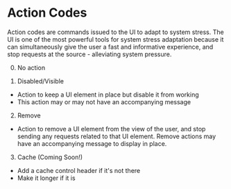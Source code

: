 # Action Codes
Action codes are commands issued to the UI to adapt to system stress. The UI is one of the most powerful tools for system stress adaptation because it can simultaneously give the user a fast and informative experience, and stop requests at the source - alleviating system pressure.

0. No action

1. Disabled/Visible
- Action to keep a UI element in place but disable it from working
- This action may or may not have an accompanying message

2. Remove
- Action to remove a UI element from the view of the user, and stop sending any requests related to that UI element. Remove actions may have an accompanying message to display in place.

3. Cache (Coming Soon!)
- Add a cache control header if it's not there
- Make it longer if it is
